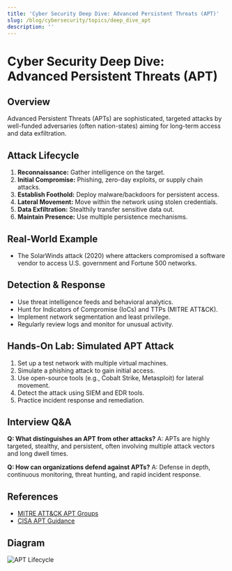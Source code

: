 ```yaml
---
title: 'Cyber Security Deep Dive: Advanced Persistent Threats (APT)'
slug: /blog/cybersecurity/topics/deep_dive_apt
description: ''
---
```

# Cyber Security Deep Dive: Advanced Persistent Threats (APT)

## Overview
Advanced Persistent Threats (APTs) are sophisticated, targeted attacks by well-funded adversaries (often nation-states) aiming for long-term access and data exfiltration.

## Attack Lifecycle
1. **Reconnaissance:** Gather intelligence on the target.
2. **Initial Compromise:** Phishing, zero-day exploits, or supply chain attacks.
3. **Establish Foothold:** Deploy malware/backdoors for persistent access.
4. **Lateral Movement:** Move within the network using stolen credentials.
5. **Data Exfiltration:** Stealthily transfer sensitive data out.
6. **Maintain Presence:** Use multiple persistence mechanisms.

## Real-World Example
- The SolarWinds attack (2020) where attackers compromised a software vendor to access U.S. government and Fortune 500 networks.

## Detection & Response
- Use threat intelligence feeds and behavioral analytics.
- Hunt for Indicators of Compromise (IoCs) and TTPs (MITRE ATT&CK).
- Implement network segmentation and least privilege.
- Regularly review logs and monitor for unusual activity.

## Hands-On Lab: Simulated APT Attack
1. Set up a test network with multiple virtual machines.
2. Simulate a phishing attack to gain initial access.
3. Use open-source tools (e.g., Cobalt Strike, Metasploit) for lateral movement.
4. Detect the attack using SIEM and EDR tools.
5. Practice incident response and remediation.

## Interview Q&A
**Q: What distinguishes an APT from other attacks?**
A: APTs are highly targeted, stealthy, and persistent, often involving multiple attack vectors and long dwell times.

**Q: How can organizations defend against APTs?**
A: Defense in depth, continuous monitoring, threat hunting, and rapid incident response.

## References
- [MITRE ATT&CK APT Groups](https://attack.mitre.org/groups/)
- [CISA APT Guidance](https://www.cisa.gov/news-events/news/advanced-persistent-threat-apt)

## Diagram
![APT Lifecycle](https://attack.mitre.org/images/apt-lifecycle-diagram.png)
